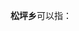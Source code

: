 '''松坪乡'''可以指：
{{PRC admin/disambig|51/34/26/240/000|52/27/25/202/000|53/07/22/208/000}}
{{disambig|cat=三字中国乡名消歧义}}